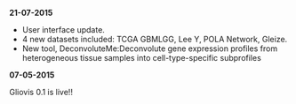 **21-07-2015**   

- User interface update.  
- 4 new datasets included: TCGA GBMLGG, Lee Y, POLA Network, Gleize.    
- New tool, DeconvoluteMe:Deconvolute gene expression profiles from heterogeneous tissue samples into cell-type-specific subprofiles    
     
     

**07-05-2015**   

Gliovis 0.1 is live!!

